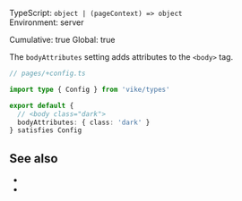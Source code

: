 

TypeScript: `object | (pageContext) => object`  
Environment: server  
<Link href="/config#cumulative">Cumulative</Link>: true  
<Link href="/config#global">Global</Link>: true  

<ProvidedBy noCustomGuide />

The `bodyAttributes` setting adds attributes to the `<body>` tag.

```ts
// pages/+config.ts

import type { Config } from 'vike/types'

export default {
  // <body class="dark">
  bodyAttributes: { class: 'dark' }
} satisfies Config
```


## See also

- <Link href="/head-tags" />
- <Link href="/settings#html-shell" doNotInferSectionTitle />

